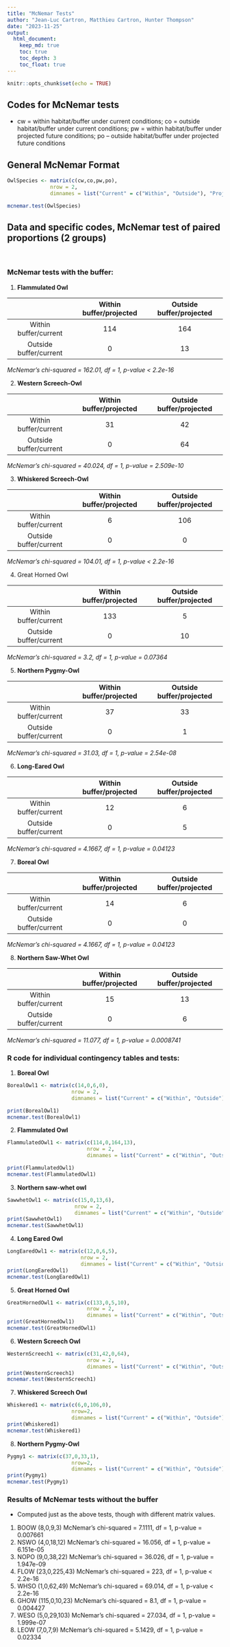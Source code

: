 ```yaml
---
title: "McNemar Tests"
author: "Jean-Luc Cartron, Matthieu Cartron, Hunter Thompson"
date: "2023-11-25"
output: 
  html_document:
    keep_md: true
    toc: true
    toc_depth: 3
    toc_float: true
---
```


```r
knitr::opts_chunk$set(echo = TRUE)
```


## Codes for McNemar tests

- cw = within habitat/buffer under current conditions; co = outside habitat/buffer under current conditions; pw = within habitat/buffer under projected future conditions; po – outside habitat/buffer under projected future conditions

## General McNemar Format

```r
OwlSpecies <- matrix(c(cw,co,pw,po),
              nrow = 2,
              dimnames = list("Current" = c("Within", "Outside"), "Projected" = c("Within", "Outside")))

mcnemar.test(OwlSpecies)

```

## Data and specific codes, McNemar test of paired proportions (2 groups)

\

### McNemar tests with the buffer:
  

1. **Flammulated Owl** 
  
|          | Within buffer/projected| Outside buffer/projected| 
|:----------:|:----------:|:----------:|
| Within buffer/current          |114|164|
| Outside buffer/current         |0  |13 |

*McNemar's chi-squared = 162.01, df = 1, p-value < 2.2e-16*


2. **Western Screech-Owl**

|          | Within buffer/projected| Outside buffer/projected| 
|:----------:|:----------:|:----------:|
| Within buffer/current          |31|42|
| Outside buffer/current         |0|64 |

*McNemar's chi-squared = 40.024, df = 1, p-value = 2.509e-10*


3. **Whiskered Screech-Owl**

|          | Within buffer/projected| Outside buffer/projected| 
|:----------:|:----------:|:----------:|
| Within buffer/current          |6|106|
| Outside buffer/current         |0|0|  
  
*McNemar's chi-squared = 104.01, df = 1, p-value < 2.2e-16*

4. Great Horned Owl

|          | Within buffer/projected| Outside buffer/projected| 
|:----------:|:----------:|:----------:|
| Within buffer/current          |133|5|
| Outside buffer/current         |0|10 |  

*McNemar's chi-squared = 3.2, df = 1, p-value = 0.07364*

5. **Northern Pygmy-Owl**

|          | Within buffer/projected| Outside buffer/projected| 
|:----------:|:----------:|:----------:|
| Within buffer/current          |37|33|
| Outside buffer/current         |0|1  |

*McNemar's chi-squared = 31.03, df = 1, p-value = 2.54e-08*

6. **Long-Eared Owl**

|          | Within buffer/projected| Outside buffer/projected| 
|:----------:|:----------:|:----------:|
| Within buffer/current          |12|6|
| Outside buffer/current         |0|5 |

*McNemar's chi-squared = 4.1667, df = 1, p-value = 0.04123*

7. **Boreal Owl**

|          | Within buffer/projected| Outside buffer/projected| 
|:----------:|:----------:|:----------:|
| Within buffer/current          |14|6|
| Outside buffer/current         |0|0 |

*McNemar's chi-squared = 4.1667, df = 1, p-value = 0.04123*

8. **Northern Saw-Whet Owl**

|          | Within buffer/projected| Outside buffer/projected| 
|:----------:|:----------:|:----------:|
| Within buffer/current          |15|13|
| Outside buffer/current         |0|6  |

*McNemar's chi-squared = 11.077, df = 1, p-value = 0.0008741*

### R code for individual contingency tables and tests:

1. **Boreal Owl**

```r
BorealOwl1 <- matrix(c(14,0,6,0), 
                     nrow = 2,
                     dimnames = list("Current" = c("Within", "Outside"), "Projected" = c("Within", "Outside")))

print(BorealOwl1)
mcnemar.test(BorealOwl1)
```
2. **Flammulated Owl**

```r
FlammulatedOwl1 <- matrix(c(114,0,164,13), 
                          nrow = 2,
                          dimnames = list("Current" = c("Within", "Outside"), "Projected" = c("Within", "Outside")))

print(FlammulatedOwl1)
mcnemar.test(FlammulatedOwl1)

```
3. **Northern saw-whet owl**

```r
SawwhetOwl1 <- matrix(c(15,0,13,6), 
                      nrow = 2, 
                      dimnames = list("Current" = c("Within", "Outside"), "Projected" = c("Within", "Outside")))
print(SawwhetOwl1)
mcnemar.test(SawwhetOwl1)
```

4. **Long Eared Owl**

```r
LongEaredOwl1 <- matrix(c(12,0,6,5),
                        nrow = 2,
                        dimnames = list("Current" = c("Within", "Outside"), "Projected" = c("Within", "Outside")))
print(LongEaredOwl1)
mcnemar.test(LongEaredOwl1)
```

5. **Great Horned Owl**

```r
GreatHornedOwl1 <- matrix(c(133,0,5,10), 
                          nrow = 2,
                          dimnames = list("Current" = c("Within", "Outside"), "Projected" = c("Within", "Outside")))
print(GreatHornedOwl1)
mcnemar.test(GreatHornedOwl1)
```

6. **Western Screech Owl**

```r
WesternScreech1 <- matrix(c(31,42,0,64),
                          nrow = 2,
                          dimnames = list("Current" = c("Within", "Outside"), "Projected" = c("Within", "Outside")))
print(WesternScreech1)
mcnemar.test(WesternScreech1)
```

7. **Whiskered Screech Owl**

```r
Whiskered1 <- matrix(c(6,0,106,0),
                     nrow=2,
                     dimnames = list("Current" = c("Within", "Outside"), "Projected" = c("Within", "Outside")))
print(Whiskered1)
mcnemar.test(Whiskered1)
```
8. **Northern Pygmy-Owl**

```r
Pygmy1 <- matrix(c(37,0,33,1),
                     nrow=2,
                     dimnames = list("Current" = c("Within", "Outside"), "Projected" = c("Within", "Outside")))
print(Pygmy1)
mcnemar.test(Pygmy1)
```


### Results of McNemar tests without the buffer

- Computed just as the above tests, though with different matrix values. 

1. BOOW (8,0,9,3) McNemar's chi-squared = 7.1111, df = 1, p-value = 0.007661
2. NSWO (4,0,18,12) McNemar's chi-squared = 16.056, df = 1, p-value = 6.151e-05
3. NOPO (9,0,38,22) McNemar's chi-squared = 36.026, df = 1, p-value = 1.947e-09
4. FLOW (23,0,225,43) McNemar's chi-squared = 223, df = 1, p-value < 2.2e-16
5. WHSO (1,0,62,49) McNemar's chi-squared = 69.014, df = 1, p-value < 2.2e-16
6. GHOW (115,0,10,23) McNemar's chi-squared = 8.1, df = 1, p-value = 0.004427
7. WESO (5,0,29,103) McNemar's chi-squared = 27.034, df = 1, p-value = 1.999e-07
8. LEOW (7,0,7,9) McNemar's chi-squared = 5.1429, df = 1, p-value = 0.02334









